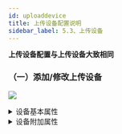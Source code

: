 ```yaml
---
id: uploaddevice
title: 上传设备配置说明
sidebar_label: 5.3、上传设备
---
```

 **上传设备配置与上传设备大致相同**

### （一）添加/修改上传设备

![](/img/adduploaddevice1.png)
<details>
<summary>设备基本属性</summary>
<div>

#### 名称
当前上传设备名称，全局唯一(上传设备)

#### 描述
当前上传设备描述

#### 设备驱动名称
当前上传设备选择的上传驱动插件名称，通过级联选择器选择对应驱动名称设置

#### 设备使能
启动/停用上传设备

#### 输出日志
启动/停用日志输出


</div>
</details>

<details>
<summary>设备附加属性</summary>
<div>

  **对于不同的驱动,网关会将对应的插件配置规则保存在附加属性内**

  **对应的属性描述可以查看输入框占位文本或者浮动Tips尝试理解；或者查看第六节，找到对应的驱动说明**

</div>
</details>
